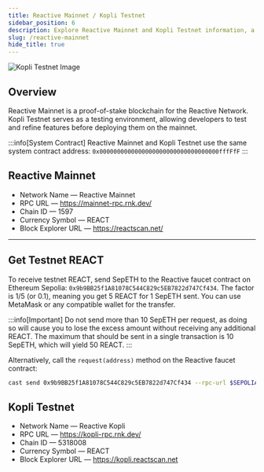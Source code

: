 ```yaml
---
title: Reactive Mainnet / Kopli Testnet
sidebar_position: 6
description: Explore Reactive Mainnet and Kopli Testnet information, a proof-of-stake EVM-compatible chain.
slug: /reactive-mainnet
hide_title: true
---
```



![Kopli Testnet Image](./img/mainnet-testnet.jpg)

## Overview

Reactive Mainnet is a proof-of-stake blockchain for the Reactive Network. Kopli Testnet serves as a testing environment, allowing developers to test and refine features before deploying them on the mainnet.

:::info[System Contract]
Reactive Mainnet and Kopli Testnet use the same system contract address: `0x0000000000000000000000000000000000fffFfF`
:::

## Reactive Mainnet

* Network Name — Reactive Mainnet
* RPC URL — https://mainnet-rpc.rnk.dev/
* Chain ID — 1597
* Currency Symbol — REACT
* Block Explorer URL — https://reactscan.net/

<MainnetButton />

<hr />

## Get Testnet REACT

To receive testnet REACT, send SepETH to the Reactive faucet contract on Ethereum Sepolia: `0x9b9BB25f1A81078C544C829c5EB7822d747Cf434`. The factor is 1/5 (or 0.1), meaning you get 5 REACT for 1 SepETH sent. You can use MetaMask or any compatible wallet for the transfer.

:::info[Important]
Do not send more than 10 SepETH per request, as doing so will cause you to lose the excess amount without receiving any additional REACT. The maximum that should be sent in a single transaction is 10 SepETH, which will yield 50 REACT.
:::

Alternatively, call the `request(address)` method on the Reactive faucet contract:

```bash
cast send 0x9b9BB25f1A81078C544C829c5EB7822d747Cf434 --rpc-url $SEPOLIA_RPC --private-key $SEPOLIA_PRIVATE_KEY "request(address)" $CONTRACT_ADDR --value 0.1ether
```

## Kopli Testnet

* Network Name — Reactive Kopli
* RPC URL — https://kopli-rpc.rnk.dev/
* Chain ID — 5318008
* Currency Symbol — REACT
* Block Explorer URL — https://kopli.reactscan.net

<KopliButton />

